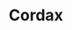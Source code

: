 ---
title: "Cordax"
publishedAt: "2025-03-17"
summary: "Using Steiner Tree methods to make housing construction more affordable"
images:
- "/images/projects/cordax/cordax1.gif"
team:
- name: "Lorant One"
  role: "Software Engineer"
  avatar: "/images/avatar.jpg"
  linkedIn: "https://www.linkedin.com/company/once-ui/"
link: "https://once-ui.com/"
---